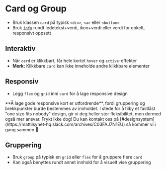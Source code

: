 
<Meta of={stories} />

# Card og Group
- Bruk klassen `card` på typisk `<div>`, `<a>` eller `<button>`
- Bruk [`info`](?path=/story/designsystem-typography--info-story) rundt ledetekst+verdi, ikon+verdi eller verdi for enkelt, responsivt oppsett
<Canvas of={stories.Default} />

## Interaktiv
- Når `card` er klikkbart, får hele kortet `hover` og `active`-effekter
- **Merk:** Klikkbare `card` kan ikke inneholde andre klikkbare elementer
<Canvas of={stories.Interactive} />

## Responsiv
- Legg `flex` og `grid` inni `card` for å lage responsive design

<Alert>
**Å lage gode responsive kort er utfordrende**, fordi gruppering og brekkpunkter burde bestemmes av innholdet.
I stede for å tilby et fastlåst "one size fits nobody" design, gir vi deg heller stor fleksibilitet, men dermed også mer ansvar.
Frykt ikke dog! Du kan kontakt oss på [#designsystem](https://mattilsynet-hq.slack.com/archives/C03FAJ7N1EU) så kommer vi i gang sammen 💙
</Alert>

<Canvas of={stories.Responsive} />

## Gruppering
- Bruk `group` på typisk en `grid` eller `flex` for å gruppere flere `card`
- Kan også benyttes rundt annet innhold for å visuelt vise gruppering
<Canvas of={stories.GroupStory} />

<CssVariables component="card" />